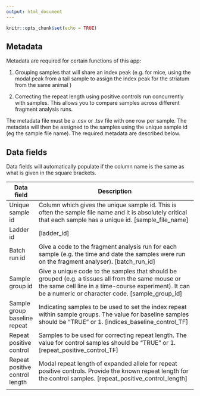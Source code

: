 ```yaml
---
output: html_document
---
```


```r
knitr::opts_chunk$set(echo = TRUE)
```

## Metadata

Metadata are required for certain functions of this app:

1.  Grouping samples that will share an index peak (e.g. for mice, using the modal peak from a tail sample to assign the index peak for the striatum from the same animal )

2.  Correcting the repeat length using positive controls run concurrently with samples. This allows you to compare samples across different fragment analysis runs.

The metadata file must be a .csv or .tsv file with one row per sample. The metadata will then be assigned to the samples using the unique sample id (eg the sample file name). The required metadata are described below.

## Data fields

Data fields will automatically populate if the column name is the same as what is given in the square brackets.

| Data field                     | Description                                                                                                                                                                                                   |
|--------------------------------|---------------------------------------------------------------------------------------------------------------------------------------------------------------------------------------------------------------|
| Unique sample id               | Column which gives the unique sample id. This is often the sample file name and it is absolutely critical that each sample has a unique id. [sample_file_name]                                                |
| Ladder id                      | [ladder_id]                                                                                                                                                                                                   |
| Batch run id                       | Give a code to the fragment analysis run for each sample (e.g. the time and date the samples were run on the fragment analyser). [batch_run_id]                                                                   |
| Sample group id                | Give a unique code to the samples that should be grouped (e.g. a tissues all from the same mouse or the same cell line in a time-course experiment). It can be a numeric or character code. [sample_group_id] |
| Sample group baseline repeat   | Indicating samples to be used to set the index repeat within sample groups. The value for baseline samples should be "TRUE" or 1. [indices_baseline_control_TF]                                               |
| Repeat positive control        | Samples to be used for correcting repeat length. The value for control samples should be "TRUE" or 1. [repeat_positive_control_TF]                                                                            |
| Repeat positive control length | Modal repeat length of expanded allele for repeat positive controls. Provide the known repeat length for the control samples. [repeat_positive_control_length]                                                |
|                                |                                                                                                                                                                                                               |

